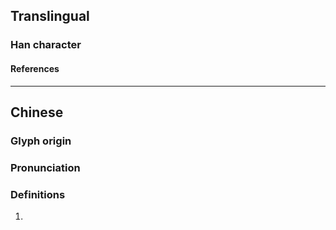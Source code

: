 {{character info/new}}
==Translingual==

===Han character===
{{Han char|rn=75|rad=木|as=21|sn=25|four=47927|canj=DSEI|ids=⿰木屬}}

====References====
{{Han ref|kx=0564.140|dkj=15968|dj=0953.180|hdz=21326.130|uh=6B18}}

----

==Chinese==
{{zh-forms|s=𣚚}}

===Glyph origin===
{{Han etym}}

===Pronunciation===
{{zh-pron
|m=zhú
|c=zuk1
|mc=y
|oc=y
|cat=n
}}

===Definitions===
{{zh-hanzi}}

# {{rfdef|zh}}